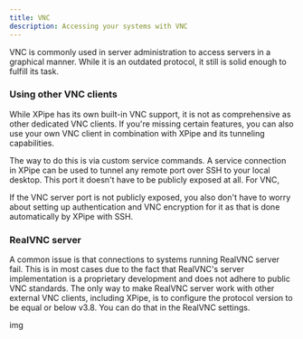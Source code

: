 ```yaml
---
title: VNC
description: Accessing your systems with VNC
---
```


VNC is commonly used in server administration to access servers in a graphical manner. While it is an outdated protocol, it still is solid enough to fulfill its task.

### Using other VNC clients

While XPipe has its own built-in VNC support, it is not as comprehensive as other dedicated VNC clients. If you're missing certain features, you can also use your own VNC client in combination with XPipe and its tunneling capabilities.

The way to do this is via custom service commands. A service connection in XPipe can be used to tunnel any remote port over SSH to your local desktop. This port it doesn't have to be publicly exposed at all. For VNC,

If the VNC server port is not publicly exposed, you also don't have to worry about setting up authentication and VNC encryption for it as that is done automatically by XPipe with SSH.

### RealVNC server

A common issue is that connections to systems running RealVNC server fail. This is in most cases due to the fact that RealVNC's server implementation is a proprietary development and does not adhere to public VNC standards. The only way to make RealVNC server work with other external VNC clients, including XPipe, is to configure the protocol version to be equal or below v3.8. You can do that in the RealVNC settings.

img


